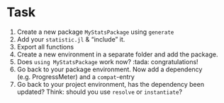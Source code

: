 # Task
1. Create a new package `MyStatsPackage` using `generate`
2. Add your `statistic.jl` & "include" it. 
3. Export all functions
4. Create a new environment in a separate folder and add the package.
5. Does `using MyStatsPackage` work now? :tada: congratulations!
6. Go back to your package environment. Now add a dependency (e.g. ProgressMeter) and a `compat`-entry
7. Go back to your project environment, has the dependency been updated? Think: should you use `resolve` or `instantiate`?
